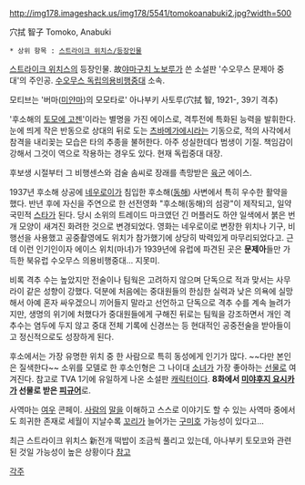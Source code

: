 http://img178.imageshack.us/img178/5541/tomokoanabuki2.jpg?width=500

穴拭 智子
Tomoko, Anabuki

 * 상위 항목 : [[스트라이크 위치스/등장인물]]

[[스트라이크 위치스]]의 등장인물.
故[[야마구치 노보루]]가 쓴 소설판 '수오무스 문제아 중대'의 주인공. [[수오무스 독립의용비행중대]] 소속.

모티브는 '버마([[미얀마]])의 모모타로' 아나부키 사토루(穴拭 智, 1921-, 39기 격추)

'후소해의 [[토모에 고젠]]'이라는 별명을 가진 에이스로, 격투전에 특화된 능력을 발휘한다. 눈에 띄게 작은 반동으로 상대의 뒤로 도는 [[츠바메가에시]]라는 기동으로, 적의 사각에서 참격을 내리꽂는 모습은 타의 추종을 불허한다. 아주 성실한데다 범생이 기질. 책임감이 강해서 그것이 역으로 작용하는 경우도 있다. 현재 독립중대 대장.
 
후보생 시절부터 그 비행센스와 검술 솜씨로 장래를 촉망받은 [[육군]] 에이스.

1937년 후소해 상공에 [[네우로이]]가 침입한 후소해([[동해]]) 사변에서 특히 우수한 활약을 했다. 반년 후에 자신을 주연으로 한 선전영화 "후소해(동해)의 섬광"이 제작되고, 일약 국민적 [[스타]]가 된다. 당시 소위의 트레이드 마크였던 긴 머플러도 하얀 일색에서 붉은 번개 모양이 새겨진 화려한 것으로 변경되었다. 영화는 네우로이로 변장한 위치나 기구, 비행선을 사용했고 공중촬영에도 위치가 참가했기에 상당히 박력있게 마무리되었다고. 근데 이런 인기인이자 에이스 위치(마녀)가 1939년에 유럽에 파견된 곳은 '''문제아'''들만 가득한 북유럽 수오무스 의용비행중대... 지못미.

비록 격추 수는 높았지만 전술이나 팀웍은 고려하지 않으며 단독으로 적과 맞서는 사무라이 같은 성향이 강했다. 덕분에 처음에는 중대원들의 한심한 실력과 낮은 의욕에 실망해서 아예 혼자 싸우겠으니 끼어들지 말라고 선언하고 단독으로 격추 수를 계속 늘려가지만, 생명의 위기에 처했다가 중대원들에게 구해진 뒤로는 팀웍을 강조하면서 개인 격추수는 염두에 두지 않고 중대 전체 기록에 신경쓰는 등 현대적인 공중전술을 받아들이고 정신적으로도 성장하게 된다. 

후소에서는 가장 유명한 위치 중 한 사람으로 특히 동성에게 인기가 많다. ~~다만 본인은 질색한다~~ 소위를 모델로 한 후소인형은 그 나이대 [[소녀]]가 가장 좋아하는 [[선물]]로 여겨진다. 참고로 TVA 1기에 유일하게 나온 소설판 [[캐릭터]]이다. '''8화에서 [[미야후지 요시카]]가 선물로 받은 [[피규어]]'''로.

사역마는 [[여우]] 콘페이. [[사람]]의 [[말]]을 이해하고 스스로 이야기도 할 수 있는 사역마 중에서도 희귀한 존재로 세월이 지날수록 [[꼬리]]가 늘어가는 [[구미호]] 가능성이 있다고...

최근 스트라이크 위치스 新전개 떡밥이 조금씩 풀리고 있는데, 아나부키 토모코와 관련된 것일 가능성이 높은 상황이다 [http://alonestar.egloos.com/4470815 참고]

[[각주]]
